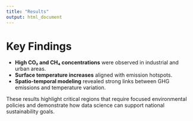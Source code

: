 ```yaml
---
title: "Results"
output: html_document
---
```


# Key Findings

- **High CO₂ and CH₄ concentrations** were observed in industrial and urban areas.
- **Surface temperature increases** aligned with emission hotspots.
- **Spatio-temporal modeling** revealed strong links between GHG emissions and temperature variation.

These results highlight critical regions that require focused environmental policies and demonstrate how data science can support national sustainability goals.
